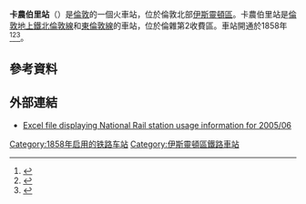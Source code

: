 {{Infobox London station
| name               = 卡農伯里<br />Canonbury
| symbol             = overground
| image_name         = Canonbury railway station MMB 06 378136.jpg
| caption            = 
| manager            = [[倫敦地上鐵|倫敦地上鐵]]
| fare_zone          = 2
| locale             = [[卡農伯里|卡農伯里]]
| borough            = [[伊斯靈頓區|伊斯靈頓區]]
| years1             = 1870年
| events1            = 啟用
| platforms          = 4
| <!-- railexits0405 = 0.128
| railexits0506      = {{increase}} 0.165
| railexits0607      = {{increase}} 0.789
| railexits0708      = {{decrease}} 0.719 -->
| railexits0809      = {{decrease}} 0.561
| railexits0910      = {{decrease}} 0.472
| railexits1011      = {{increase}} 0.773
| railexits1112      = {{increase}} 1.784
| raillowint1112     = 72,867
| railexits1213      = {{increase}} 2.318
| railint1213        = {{increase}} 1.628
| railexits1314      = {{increase}} 2.741
| railint1314        = {{increase}} 2.594
| railexits1415     = {{increase}} 2.929
| railint1415        = {{decrease}} 0.359
| railcode           = CNN
| access             = yes
| access_note        = <ref>{{cite web|url=http://www.nationalrail.co.uk/stations/cnn/details.html|title=National Rail Enquiries: Cannonbury (CNN)|publisher=National Rail|accessdate=8 September 2014|archive-date=2020-08-02|archive-url=https://web.archive.org/web/20200802015756/https://www.nationalrail.co.uk/stations/cnn/details.html|dead-url=no}}</ref>
| latitude           = 51.5482
| longitude          = -0.0925
| dft_category       = F1
}}
'''卡農伯里站'''（{{lang-en|Canonbury railway station}}）是[[倫敦|倫敦]]的一個火車站，位於倫敦北部[[伊斯靈頓區|伊斯靈頓區]]。卡農伯里站是[[倫敦地上鐵|倫敦地上鐵]][[北倫敦線|北倫敦線]]和[[東倫敦線|東倫敦線]]的車站，位於倫雜第2收費區。車站開通於1858年<ref>{{cite web|url=http://www.subbrit.org.uk/sb-sites/stations/h/hackney/index0.shtml|title=Disused Stations: Hackney Station (1st)|publisher=|accessdate=8 September 2014|archive-date=2010-01-05|archive-url=https://web.archive.org/web/20100105175435/http://www.subbrit.org.uk/sb-sites/stations/h/hackney/index0.shtml|dead-url=no}}</ref><ref>{{cite book|title=London Railway Atlas|author=Joe Brown|publisher=Ian Allan Publishing|year=2006}}</ref><ref>{{cite book|title=North London Line|authors=Vic Mitchell and Keith Smith|publisher=Middleton Press|year=1997}}</ref>。

==參考資料==
{{reflist}}
==外部連結==
{{Commonscat|Canonbury railway station|卡農伯里站}}
* [http://www.rail-reg.gov.uk/upload/xls/station_usage_2005-06.xls Excel file displaying National Rail station usage information for 2005/06]{{Wayback|url=http://www.rail-reg.gov.uk/upload/xls/station_usage_2005-06.xls |date=20130122100934 }}
{{倫敦地上鐵北倫敦線}}
{{倫敦地上鐵東倫敦線}}

{{DEFAULTSORT:Canonbury}}
[[Category:1858年启用的铁路车站|Category:1858年启用的铁路车站]]
[[Category:伊斯靈頓區鐵路車站|Category:伊斯靈頓區鐵路車站]]